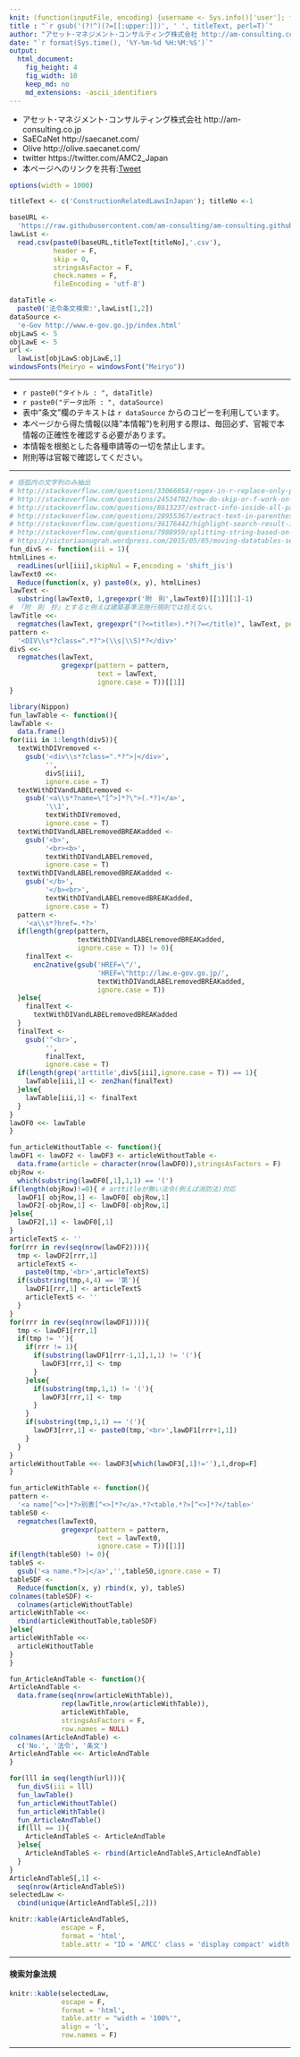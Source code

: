 ```yaml
---
knit: (function(inputFile, encoding) {username <- Sys.info()['user']; fileName <- 'defaultPath.csv'; pathToFile <- paste0('C:/Users/', username,'/Desktop/pathToCSV/'); setwd(pathToFile); buf0 <- read.csv(fileName,header = F,skip = 0,stringsAsFactor = F,check.names = F,fileEncoding = 'utf-8'); titleText <- c('ConstructionRelatedLawsInJapan'); titleNo <-1; rmarkdown::render(inputFile, encoding = encoding, output_file = paste0('C:/Users/',username,buf0[2,1],'charts/','am-consulting.co.jp-',titleText[titleNo],'.html')) })
title : "`r gsub('(?!^)(?=[[:upper:]])', ' ', titleText, perl=T)`"
author: "アセット･マネジメント･コンサルティング株式会社 http://am-consulting.co.jp"
date: "`r format(Sys.time(), '%Y-%m-%d %H:%M:%S')`"
output: 
  html_document:
    fig_height: 4
    fig_width: 10
    keep_md: no
    md_extensions: -ascii_identifiers 
---
```

<link href="http://knowledgevault.saecanet.com/components/rmarkdown-html.css" rel="stylesheet">
<style>.main-container {max-width : 1000px;}</style>
<script src="http://knowledgevault.saecanet.com/components/JavascriptCode.js"></script>
<style>table { white-space: normal; }</style>

- アセット･マネジメント･コンサルティング株式会社 http://am-consulting.co.jp
- SaECaNet http://saecanet.com/
- Olive http://olive.saecanet.com/
- twitter https://twitter.com/AMC2_Japan
- 本ページへのリンクを共有:<a href="https://twitter.com/share" class="twitter-share-button" data-via="AMC2_Japan" data-size="large">Tweet</a> <script>!function(d,s,id){var js,fjs=d.getElementsByTagName(s)[0],p=/^http:/.test(d.location)?'http':'https';if(!d.getElementById(id)){js=d.createElement(s);js.id=id;js.src=p+'://platform.twitter.com/widgets.js';fjs.parentNode.insertBefore(js,fjs);}}(document, 'script', 'twitter-wjs');</script>

<script src="https://ajax.googleapis.com/ajax/libs/jquery/2.2.4/jquery.min.js"></script>
<link  href="https://cdn.datatables.net/1.10.12/css/jquery.dataTables.min.css" rel="stylesheet">
<script src="https://cdn.datatables.net/1.10.12/js/jquery.dataTables.min.js"></script>
<script src="https://bartaz.github.io/sandbox.js/jquery.highlight.js"></script>
<script src="https://cdn.datatables.net/plug-ins/1.10.12/features/searchHighlight/dataTables.searchHighlight.min.js"></script>
<link  href="https://cdn.datatables.net/plug-ins/1.10.12/features/searchHighlight/dataTables.searchHighlight.css" rel="stylesheet">
<script>
$(document).ready(function() {
  $('#AMCC').DataTable( {
    "dom"            : '<"top"pf>rt<"bottom"il><"clear">',
    "order"          : [[ 0, "asc" ]],
    "lengthMenu"     : [[1, 5, 10, -1],[1, 5, 10, "All"]],
    "searching"      : true,
    "paging"         : true,
    "ordering"       : true,
    "info"           : true,
    "scrollX"        : true,
    "retrieve"       : true,
    "searchHighlight": true
  } );
} );
</script>

<style>
.dataTables_wrapper .dataTables_filter {
float: left;
text-align: right;
}
.dataTables_wrapper .dataTables_paging {
float: right;
text-align: right;
}
.dataTables_wrapper .dataTables_length {
float: left;
}
.dataTables_wrapper .dataTables_info {
float: right;
text-align: right;
}
</style>

<!-- <div class="arttitle"></div> -->
<!-- <div class="item"></div> -->
<!-- <div class="number"></div> -->
<!-- <div class="paraX"></div> -->

```r
options(width = 1000)
```

```r
titleText <- c('ConstructionRelatedLawsInJapan'); titleNo <-1 
```

```r
baseURL <- 
  'https://raw.githubusercontent.com/am-consulting/am-consulting.github.io/master/csv/'
lawList <- 
  read.csv(paste0(baseURL,titleText[titleNo],'.csv'),
           header = F,
           skip = 0,
           stringsAsFactor = F,
           check.names = F,
           fileEncoding = 'utf-8')
```

```r
dataTitle <- 
  paste0('法令条文検索:',lawList[1,2])
dataSource <- 
  'e-Gov http://www.e-gov.go.jp/index.html'
objLawS <- 5
objLawE <- 5
url <- 
  lawList[objLawS:objLawE,1]
windowsFonts(Meiryo = windowsFont("Meiryo"))
```

***

- `r paste0("タイトル : ", dataTitle)`
- `r paste0("データ出所 : ", dataSource)`
- 表中"条文"欄のテキストは `r dataSource` からのコピーを利用しています。
- 本ページから得た情報(以降"本情報")を利用する際は、毎回必ず、官報で本情報の正確性を確認する必要があります。
- 本情報を根拠とした各種申請等の一切を禁止します。
- 附則等は官報で確認してください。

***

```r
# 括弧内の文字列のみ抽出
# http://stackoverflow.com/questions/33066058/regex-in-r-replace-only-part-of-a-pattern
# http://stackoverflow.com/questions/24534782/how-do-skip-or-f-work-on-regex
# http://stackoverflow.com/questions/8613237/extract-info-inside-all-parenthesis-in-r
# http://stackoverflow.com/questions/28955367/extract-text-in-parentheses-in-r?noredirect=1&lq=1
# http://stackoverflow.com/questions/36176442/highlight-search-result-in-datatables
# http://stackoverflow.com/questions/7988959/splitting-string-based-on-letters-case
# https://victoriaanugrah.wordpress.com/2015/05/05/moving-datatables-search-box-to-the-left-very-easy-steps/
fun_divS <- function(iii = 1){
htmlLines <- 
  readLines(url[iii],skipNul = F,encoding = 'shift_jis')
lawText0 <<- 
  Reduce(function(x, y) paste0(x, y), htmlLines)
lawText <-
  substring(lawText0, 1,gregexpr('附　則',lawText0)[[1]][1]-1)
# 「附　則　抄」とすると例えば建築基準法施行規則では拾えない。
lawTitle <<-
  regmatches(lawText, gregexpr("(?<=title>).*?(?=</title)", lawText, perl=T, ignore.case = T))[[1]]
pattern <- 
  '<DIV\\s*?class=".*?">(\\s|\\S)*?</div>'
divS <<- 
  regmatches(lawText, 
             gregexpr(pattern = pattern,
                      text = lawText,
                      ignore.case = T))[[1]]
}
```

```r
library(Nippon)
fun_lawTable <- function(){
lawTable <- 
  data.frame()
for(iii in 1:length(divS)){
  textWithDIVremoved <-
    gsub('<div\\s*?class=".*?">|</div>',
         '',
         divS[iii],
         ignore.case = T)
  textWithDIVandLABELremoved <-
    gsub('<a\\s*?name=\"[^>]*?\">(.*?)</a>',
         '\\1',
         textWithDIVremoved,
         ignore.case = T)
  textWithDIVandLABELremovedBREAKadded <-
    gsub('<b>',
         '<br><b>',
         textWithDIVandLABELremoved,
         ignore.case = T)
  textWithDIVandLABELremovedBREAKadded <-
    gsub('</b>',
         '</b><br>',
         textWithDIVandLABELremovedBREAKadded,
         ignore.case = T)
  pattern <-
    '<a\\s*?href=.*?>'
  if(length(grep(pattern,
                 textWithDIVandLABELremovedBREAKadded,
                 ignore.case = T)) != 0){
    finalText <-
      enc2native(gsub('HREF=\"/',
                      'HREF=\"http://law.e-gov.go.jp/',
                      textWithDIVandLABELremovedBREAKadded,
                      ignore.case = T))
  }else{
    finalText <- 
      textWithDIVandLABELremovedBREAKadded
  }
  finalText <- 
    gsub('^<br>',
         '',
         finalText,
         ignore.case = T)
  if(length(grep('arttitle',divS[iii],ignore.case = T)) == 1){
    lawTable[iii,1] <- zen2han(finalText)
  }else{
    lawTable[iii,1] <- finalText
  }
}
lawDF0 <<- lawTable
}
```

```r
fun_articleWithoutTable <- function(){
lawDF1 <- lawDF2 <- lawDF3 <- articleWithoutTable <- 
  data.frame(article = character(nrow(lawDF0)),stringsAsFactors = F)
objRow <-
  which(substring(lawDF0[,1],1,1) == '(')
if(length(objRow)!=0){ # arttitleが無い法令(例えば消防法)対応
  lawDF1[ objRow,1] <- lawDF0[ objRow,1]
  lawDF2[-objRow,1] <- lawDF0[-objRow,1]
}else{
  lawDF2[,1] <- lawDF0[,1]
}
articleTextS <- ''
for(rrr in rev(seq(nrow(lawDF2)))){
  tmp <- lawDF2[rrr,1]
  articleTextS <-
    paste0(tmp,'<br>',articleTextS)
  if(substring(tmp,4,4) == '第'){
    lawDF1[rrr,1] <- articleTextS
    articleTextS <- ''
  }
}
for(rrr in rev(seq(nrow(lawDF1)))){
  tmp <- lawDF1[rrr,1]
  if(tmp != ''){
    if(rrr != 1){
      if(substring(lawDF1[rrr-1,1],1,1) != '('){
        lawDF3[rrr,1] <- tmp
      }
    }else{
      if(substring(tmp,1,1) != '('){
        lawDF3[rrr,1] <- tmp
      }
    }
    if(substring(tmp,1,1) == '('){
      lawDF3[rrr,1] <- paste0(tmp,'<br>',lawDF1[rrr+1,1])
    }
  }
}
articleWithoutTable <<- lawDF3[which(lawDF3[,1]!=''),1,drop=F]
}
```

```r
fun_articleWithTable <- function(){
pattern <- 
  '<a name[^<>]*?>別表[^<>]*?</a>.*?<table.*?>[^<>]*?</table>'
tableS0 <- 
  regmatches(lawText0, 
             gregexpr(pattern = pattern,
                      text = lawText0,
                      ignore.case = T))[[1]]
if(length(tableS0) != 0){
tableS <- 
  gsub('<a name.*?>|</a>','',tableS0,ignore.case = T)
tableSDF <- 
  Reduce(function(x, y) rbind(x, y), tableS)
colnames(tableSDF) <- 
  colnames(articleWithoutTable)
articleWithTable <<-
  rbind(articleWithoutTable,tableSDF)
}else{
articleWithTable <<-
  articleWithoutTable
}
}
```

```r
fun_ArticleAndTable <- function(){
ArticleAndTable <- 
  data.frame(seq(nrow(articleWithTable)),
             rep(lawTitle,nrow(articleWithTable)),
             articleWithTable,
             stringsAsFactors = F,
             row.names = NULL)
colnames(ArticleAndTable) <-
  c('No.', '法令', '条文')
ArticleAndTable <<- ArticleAndTable
}
```

```r
for(lll in seq(length(url))){
  fun_divS(iii = lll)
  fun_lawTable()
  fun_articleWithoutTable()
  fun_articleWithTable()
  fun_ArticleAndTable()
  if(lll == 1){
    ArticleAndTableS <- ArticleAndTable
  }else{
    ArticleAndTableS <- rbind(ArticleAndTableS,ArticleAndTable)
  }
}
ArticleAndTableS[,1] <-
  seq(nrow(ArticleAndTableS))
selectedLaw <-
  cbind(unique(ArticleAndTableS[,2]))
```

```r
knitr::kable(ArticleAndTableS,
             escape = F,
             format = 'html',
             table.attr = "ID = 'AMCC' class = 'display compact' width = '100%'")
```

***
#### <b>検索対象法規</b>

```r
knitr::kable(selectedLaw,
             escape = F,
             format = 'html',
             table.attr = "width = '100%'",
             align = 'l',
             row.names = F)
```

***

<script>MakeNegative()</script>
<script>
  (function(i,s,o,g,r,a,m){i['GoogleAnalyticsObject']=r;i[r]=i[r]||function(){
  (i[r].q=i[r].q||[]).push(arguments)},i[r].l=1*new Date();a=s.createElement(o),
  m=s.getElementsByTagName(o)[0];a.async=1;a.src=g;m.parentNode.insertBefore(a,m)
  })(window,document,'script','https://www.google-analytics.com/analytics.js','ga');

  ga('create', 'UA-3077339-5', 'auto');
  ga('send', 'pageview');

</script>
